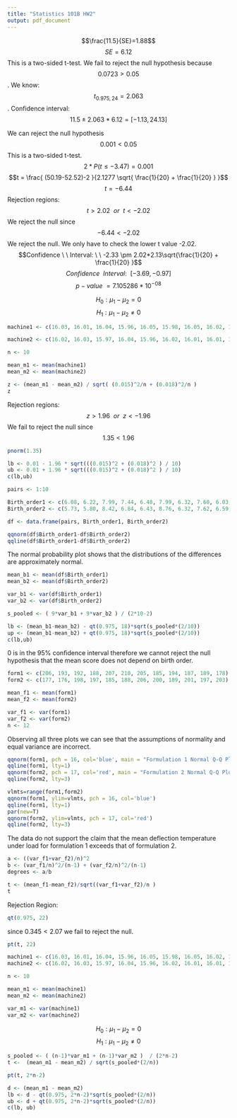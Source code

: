 ```yaml
---
title: "Statistics 101B HW2"
output: pdf_document
---
```


\begin{center}
Earle Aguilar \\
804501476 \\
01-20-2017
\end{center}

\section{2.10}
\textbf{a.} $$\frac{11.5}{SE}=1.88$$ $$SE = 6.12$$
\textbf{b.} This is a two-sided t-test. \newline
\textbf{c.} We fail to reject the null hypothesis because $$0.0723> 0.05$$. \newline
\textbf{d.} We know: $$t_{0.975,24} = 2.063$$. Confidence interval: 
$$11.5 \pm 2.063*6.12 = [-1.13, 24.13]$$

\section{2.15}
\textbf{a.} We can reject the null hypothesis $$0.001 < 0.05$$
\textbf{b.} This is a two-sided t-test. $$2*P(t \le -3.47) = 0.001$$
\textbf{c.} $$t = \frac{ (50.19-52.52)-2 }{2.1277 \sqrt{ \frac{1}{20} + \frac{1}{20} } }$$
$$t = -6.44$$
Rejection regions: 
$$t > 2.02 \ \ or \ \ t < -2.02$$
We reject the null since $$-6.44 < -2.02$$
\textbf{d.} We reject the null. We only have to check the lower t value -2.02. \newline
\textbf{e.} $$Confidence \ \ Interval: \ \ -2.33 \pm 2.02*2.13\sqrt{\frac{1}{20} + \frac{1}{20} }$$
$$Confidence \ \ Interval: \ \ [-3.69, -0.97]$$
\textbf{f.} $$p-value \ =  7.105286*10^{-08}$$

\section{2.24}
\textbf{a.}
$$H_0: \mu_1 - \mu_2 = 0$$
$$H_1: \mu_1 - \mu_2 \ne 0$$
\textbf{b.}

```r
machine1 <- c(16.03, 16.01, 16.04, 15.96, 16.05, 15.98, 16.05, 16.02, 16.02, 15.99)

machine2 <- c(16.02, 16.03, 15.97, 16.04, 15.96, 16.02, 16.01, 16.01, 15.99, 16.00)

n <- 10

mean_m1 <- mean(machine1)
mean_m2 <- mean(machine2)

z <- (mean_m1 - mean_m2) / sqrt( (0.015)^2/n + (0.018)^2/n ) 
z
```
Rejection regions:
$$z > 1.96 \ \ or \ \ z < -1.96$$
We fail to reject the null since $$1.35 < 1.96$$
\textbf{c.}
```r
pnorm(1.35)
```
\textbf{d.}
```r
lb <- 0.01 - 1.96 * sqrt(((0.015)^2 + (0.018)^2 ) / 10)
ub <- 0.01 + 1.96 * sqrt(((0.015)^2 + (0.018)^2 ) / 10)
c(lb,ub)
```

\newpage

\section{2.33}
```r
pairs <- 1:10

Birth_order1 <- c(6.08, 6.22, 7.99, 7.44, 6.48, 7.99, 6.32, 7.60, 6.03, 7.52)
Birth_order2 <- c(5.73, 5.80, 8.42, 6.84, 6.43, 8.76, 6.32, 7.62, 6.59, 7.67)

df <- data.frame(pairs, Birth_order1, Birth_order2)

```
\textbf{a.}
```r
qqnorm(df$Birth_order1-df$Birth_order2)
qqline(df$Birth_order1-df$Birth_order2)
```
The normal probability plot shows that the distributions of the differences are approximately normal.

\textbf{b.}

```r
mean_b1 <- mean(df$Birth_order1) 
mean_b2 <- mean(df$Birth_order2)

var_b1 <- var(df$Birth_order1)
var_b2 <- var(df$Birth_order2)

s_pooled <- ( 9*var_b1 + 9*var_b2 ) / (2*10-2)

lb <- (mean_b1-mean_b2) - qt(0.975, 18)*sqrt(s_pooled*(2/10))
up <- (mean_b1-mean_b2) + qt(0.975, 18)*sqrt(s_pooled*(2/10))
c(lb,ub)
```
\textbf{c.} 0 is in the $95\%$ confidence interval therefore we cannot reject the null hypothesis that the mean score does not depend on birth order. \newline

\section{2.35}
```r
form1 <- c(206, 193, 192, 188, 207, 210, 205, 185, 194, 187, 189, 178)
form2 <- c(177, 176, 198, 197, 185, 188, 206, 200, 189, 201, 197, 203)

mean_f1 <- mean(form1)
mean_f2 <- mean(form2)

var_f1 <- var(form1)
var_f2 <- var(form2)
n <- 12
```
\textbf{a.}
Observing all three plots we can see that the assumptions of normality and equal variance are incorrect. 

```r
qqnorm(form1, pch = 16, col='blue', main = "Formulation 1 Normal Q-Q Plot")
qqline(form1, lty=1)
qqnorm(form2, pch = 17, col='red', main = "Formulation 2 Normal Q-Q Plot")
qqline(form2, lty=3)

vlmts=range(form1,form2)
qqnorm(form1, ylim=vlmts, pch = 16, col='blue')
qqline(form1, lty=1)
par(new=T)
qqnorm(form2, ylim=vlmts, pch = 17, col='red')
qqline(form2, lty=3)
```
\textbf{b.}
The data do not support the claim that the mean deflection temperature under load for formulation 1 exceeds that of formulation 2. 
```r
a <- ((var_f1+var_f2)/n)^2
b <- (var_f1/n)^2/(n-1) + (var_f2/n)^2/(n-1)
degrees <- a/b

t <- (mean_f1-mean_f2)/sqrt((var_f1+var_f2)/n )
t
```
Rejection Region:
```r
qt(0.975, 22)
```
since $0.345 < 2.07$ we fail to reject the null.
\textbf{c.}
```r
pt(t, 22)
```
\newpage

\section{2.47}
```r
machine1 <- c(16.03, 16.01, 16.04, 15.96, 16.05, 15.98, 16.05, 16.02, 16.02, 15.99)
machine2 <- c(16.02, 16.03, 15.97, 16.04, 15.96, 16.02, 16.01, 16.01, 15.99, 16.00)

n <- 10

mean_m1 <- mean(machine1)
mean_m2 <- mean(machine2)

var_m1 <- var(machine1)
var_m2 <- var(machine2)
```
\textbf{a.}
$$H_0: \mu_1 - \mu_2 = 0$$
$$H_1: \mu_1 - \mu_2 \ne 0$$
\textbf{b.}
```r
s_pooled <- ( (n-1)*var_m1 + (n-1)*var_m2 )  / (2*n-2)
t <-  (mean_m1 - mean_m2) / sqrt(s_pooled*(2/n))
```
\textbf{c.}
```r
pt(t, 2*n-2)
```
\textbf{d.}
```r
d <- (mean_m1 - mean_m2) 
lb <- d - qt(0.975, 2*n-2)*sqrt(s_pooled*(2/n))
ub <- d + qt(0.975, 2*n-2)*sqrt(s_pooled*(2/n))
c(lb, ub)
```


